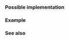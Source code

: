 {{cpp/types/traits/is|1=is_integral
|description=
Checks whether {{tt|T}} is an [[cpp/language/type|integral type]]. Provides the member constant {{c|value}} which is equal to {{c|true}}, if {{tt|T}} is the type {{c/core|bool}}, {{c/core|char}}{{rev inl|since=c++20|, {{c/core|char8_t}}}}, {{c/core|char16_t}}, {{c/core|char32_t}}, {{c/core|wchar_t}}, {{c/core|short}}, {{c/core|int}}, {{c/core|long}}, {{c/core|long long}}, or any implementation-defined extended integer types, including any signed, unsigned, and cv-qualified variants. Otherwise, {{c|value}} is equal to {{c|false}}.
|inherit_desc={{tt|T}} is an integral type
}}

===Possible implementation===
{{eq fun|1=
// Note: this implementation uses C++20 facilities
template&lt;class T&gt;
struct is_integral : std::bool_constant&lt;
    requires (T t, T* p, void (*f)(T)) // T* parameter excludes reference types
    {
        reinterpret_cast&lt;T&gt;(t); // Exclude class types
        f(0); // Exclude enumeration types
        p + t; // Exclude everything not yet excluded but integral types
    }&gt; {};
}}

===Example===
{{example
|code=
#include &lt;type_traits&gt;

static_assert
(
    std::is_integral_v&lt;float&gt; == false &amp;&amp;
    std::is_integral_v&lt;int*&gt; == false &amp;&amp;
    std::is_integral_v&lt;int&gt; == true &amp;&amp;
    std::is_integral_v&lt;const int&gt; == true &amp;&amp;
    std::is_integral_v&lt;bool&gt; == true &amp;&amp;
    std::is_integral_v&lt;char&gt; == true
);

class A {};
static_assert(std::is_integral_v&lt;A&gt; == false);

struct B { int x:4; };
static_assert(std::is_integral_v&lt;B&gt; == false);
using BF = decltype(B::x); // bit-field's type
static_assert(std::is_integral_v&lt;BF&gt; == true);

enum E : int {};
static_assert(std::is_integral_v&lt;E&gt; == false);

template &lt;class T&gt;
constexpr T same(T i)
{
    static_assert(std::is_integral&lt;T&gt;::value, "Integral required.");
    return i;
}
static_assert(same('"') == 042);

int main() {}
}}

===See also===
{{dsc begin}}
{{dsc inc|cpp/concepts/dsc integral}}
{{dsc inc|cpp/types/numeric_limits/dsc is_integer}}
{{dsc inc|cpp/types/dsc is_floating_point}}
{{dsc inc|cpp/types/dsc is_arithmetic}}
{{dsc inc|cpp/types/dsc is_enum}}
{{dsc end}}

{{langlinks|de|es|fr|it|ja|pt|ru|zh}}